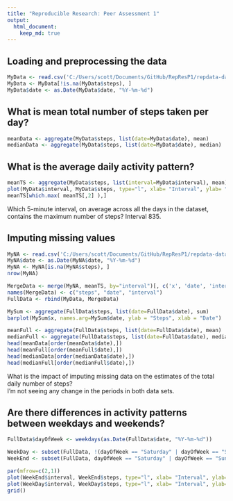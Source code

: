 ```yaml
---
title: "Reproducible Research: Peer Assessment 1"
output: 
  html_document:
    keep_md: true
---
```



## Loading and preprocessing the data

```r

MyData <- read.csv('C:/Users/scott/Documents/GitHub/RepResP1/repdata-data-activity/activity.csv', header = TRUE)
MyData <- MyData[!is.na(MyData$steps), ]
MyData$date <- as.Date(MyData$date, "%Y-%m-%d")

```


## What is mean total number of steps taken per day?
```r

meanData <- aggregate(MyData$steps, list(date=MyData$date), mean)
medianData <- aggregate(MyData$steps, list(date=MyData$date), median)

```

## What is the average daily activity pattern?
```r

meanTS <- aggregate(MyData$steps, list(interval=MyData$interval), mean)
plot(MyData$interval, MyData$steps, type="l", xlab= "Interval", ylab= "Steps")
meanTS[which.max( meanTS[,2] ),]

```

Which 5-minute interval, on average across all the days in the dataset, contains the maximum number of steps? 
Interval 835.

## Imputing missing values
```r

MyNA <- read.csv('C:/Users/scott/Documents/GitHub/RepResP1/repdata-data-activity/activity.csv', header = TRUE)
MyNA$date <- as.Date(MyNA$date, "%Y-%m-%d")
MyNA <- MyNA[is.na(MyNA$steps), ]
nrow(MyNA)

MergeData <- merge(MyNA, meanTS, by="interval")[, c('x', 'date', 'interval')]
names(MergeData) <- c("steps", "date", "interval")
FullData <- rbind(MyData, MergeData)

MySum <- aggregate(FullData$steps, list(date=FullData$date), sum)
barplot(MySum$x, names.arg=MySum$date, ylab = "Steps", xlab = "Date")

meanFull <- aggregate(FullData$steps, list(date=FullData$date), mean)
medianFull <- aggregate(FullData$steps, list(date=FullData$date), median)
head(meanData[order(meanData$date),])
head(meanFull[order(meanFull$date),])
head(medianData[order(medianData$date),])
head(medianFull[order(medianFull$date),])

```

What is the impact of imputing missing data on the estimates of the total daily number of steps?  
I'm not seeing any change in the periods in both data sets.

## Are there differences in activity patterns between weekdays and weekends?
```r

FullData$dayOfWeek <- weekdays(as.Date(FullData$date, "%Y-%m-%d"))

WeekDay <- subset(FullData, !(dayOfWeek == "Saturday" | dayOfWeek == "Sunday"))
WeekEnd <- subset(FullData, dayOfWeek == "Saturday" | dayOfWeek == "Sunday")

par(mfrow=c(2,1))
plot(WeekEnd$interval, WeekEnd$steps, type="l", xlab= "Interval", ylab= "Steps", main="WeekEnd")
plot(WeekDay$interval, WeekDay$steps, type="l", xlab= "Interval", ylab= "Steps", main="WeekDay")
grid()

```